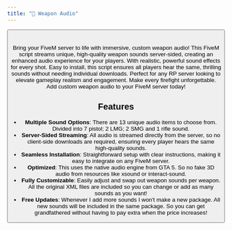 ```yaml
---
title: "🔫 Weapon Audio"
---
```


<Columns>
  <Column>
    <ReactPlayer url="https://youtu.be/1FhsXjhfQvo" controls={true} height='100%' />
  </Column>
  <Column>
    <Card shadow='tl'>
      <CardImage className="tebex-logo" style={{ padding: '1rem' }} />
      <CardFooter>
        <Button variant="primary" block label="Get it on Tebex" link='https://tebex.qbox.re/weaponaudio' />
      </CardFooter>
    </Card>
  </Column>
</Columns>
ㅤ

Bring your FiveM server to life with immersive, custom weapon audio! This FiveM
script streams unique, high-quality weapon sounds server-sided, creating an
enhanced audio experience for your players. With realistic, powerful sound
effects for every shot. Easy to install, this script ensures all players hear
the same, thrilling sounds without needing individual downloads. Perfect for any
RP server looking to elevate gameplay realism and engagement. Make every
firefight unforgettable. Add custom weapon audio to your FiveM server today!



## Features

- **Multiple Sound Options**: There are 13 unique audio items to choose from. Divided into 7 pistol; 2 LMG; 2 SMG and 1 rifle sound.
- **Server-Sided Streaming**: All audio is streamed directly from the server, so no client-side downloads are required, ensuring every player hears the same high-quality sounds.
- **Seamless Installation**: Straightforward setup with clear instructions, making it easy to integrate on any FiveM server.
- **Optimized**: This uses the native audio engine from GTA 5. So no fake 3D audio from resources like xsound or interact-sound.
- **Fully Customizable**: Easily adjust and swap out weapon sounds per weapon. All the original XML files are included so you can change or add as many sounds as you want!
- **Free Updates**: Whenever I add more sounds I won't make a new package. All new sounds will be included in the same package. So you can get grandfathered without having to pay extra when the price increases!
